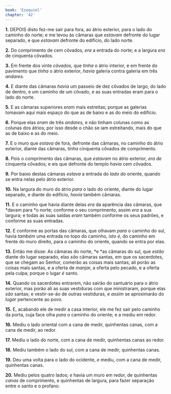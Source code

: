 ```yaml
---
book: 'Ezequiel'
chapter: '42'
---
```


**1.** DEPOIS disto fez-me sair para fora, ao átrio exterior, para o lado do caminho do norte; e me levou às câmaras que *estavam* defronte do lugar separado, e que *estavam* defronte do edifício, do lado norte.

**2.** Do comprimento de cem côvados, *era* a entrada do norte; e a largura *era* de cinquenta côvados.

**3.** Em frente dos vinte *côvados,* que *tinha* o átrio interior, e em frente do pavimento que *tinha* o átrio exterior, *havia* galeria contra galeria em três *andares.*

**4.** E diante das câmaras *havia* um passeio de dez côvados de largo, do lado de dentro, e um caminho de um côvado, e as suas entradas eram para o lado do norte.

**5.** E as câmaras superiores *eram* mais estreitas; porque as galerias tomavam aqui mais espaço do que as de baixo e as do meio do edifício.

**6.** Porque elas *eram* de três *andares,* e não tinham colunas como as colunas dos átrios; por isso desde o chão se iam estreitando, mais do que as de baixo e as do meio.

**7.** E o muro que *estava* de fora, defronte das câmaras, no caminho do átrio exterior, diante das câmaras, *tinha* cinquenta côvados de comprimento.

**8.** Pois o comprimento das câmaras, que *estavam* no átrio exterior, *era de* cinquenta côvados; e eis que defronte do templo *havia* cem côvados.

**9.** Por baixo destas câmaras *estava* a entrada do *lado do* oriente, quando se entra nelas pelo átrio exterior.

**10.** Na largura do muro do átrio *para* o lado do oriente, diante do lugar separado, e diante do edifício, *havia* também câmaras.

**11.** E o caminho que havia diante delas *era* da aparência das câmaras, que *davam para *o norte; conforme o seu comprimento, assim *era* a sua largura; e todas as suas saídas *eram* também conforme os seus padrões, e conforme as suas entradas.

**12.** E conforme as portas das câmaras, que olhavam *para* o caminho do sul, havia *também* uma entrada no topo do caminho, *isto é,* do caminho em frente do muro direito, para o caminho do oriente, quando se entra por elas.

**13.** Então me disse: As câmaras do norte, *e *as câmaras do sul, que *estão* diante do lugar separado, elas *são* câmaras santas, em que os sacerdotes, que se chegam ao Senhor, comerão as coisas mais santas; ali porão as coisas mais santas, e a oferta de *manjar,* a oferta pelo pecado, e a oferta pela culpa; porque o lugar *é* santo.

**14.** Quando os sacerdotes entrarem, não sairão do santuário para o átrio exterior, mas porão ali as suas vestiduras com que ministraram, porque elas *são* santas; e vestir-se-ão de outras vestiduras, e *assim* se aproximarão do *lugar* pertencente ao povo.

**15.** E, acabando ele de medir a casa interior, ele me fez sair pelo caminho da porta, cuja face olha *para* o caminho do oriente; e a mediu em redor.

**16.** Mediu o lado oriental com a cana de medir, quinhentas canas, com a cana de medir, ao redor.

**17.** Mediu o lado do norte, com a cana de medir, quinhentas canas ao redor.

**18.** Mediu também o lado do sul, com a cana de medir, quinhentas canas.

**19.** Deu uma volta para o lado do ocidente, *e* mediu, com a cana de medir, quinhentas canas.

**20.** Mediu pelos quatro lados; *e* havia um muro em redor, de quinhentas *canas* de comprimento, e quinhentas de largura, para fazer separação entre o santo e o profano.